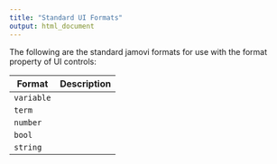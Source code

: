 ```yaml
---
title: "Standard UI Formats"
output: html_document
---
```


The following are the standard jamovi formats for use with the format property of UI controls:

| Format | Description |
| ------ | ----------- |
`variable` |
`term` |
`number` |
`bool` |
`string` |
